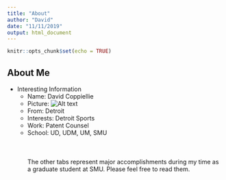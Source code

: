 ```yaml
---
title: "About"
author: "David"
date: "11/11/2019"
output: html_document
---
```


```r
knitr::opts_chunk$set(echo = TRUE)
```

## About Me 

- Interesting Information
  - Name: David Coppiellie
  - Picture: ![Alt text](C:\Users\Owner\Desktop\SMU DataScience\DS6306\Unit 12\Portfolio Website Main\Portfolio Website_3\WebsiteFinal\Website Picture.jpg)
  - From: Detroit
  - Interests: Detroit Sports
  - Work: Patent Counsel
  - School: UD, UDM, UM, SMU
<br>
<br>
<br>
<br>
The other tabs represent major accomplishments during my time as a graduate student at SMU.  Please feel free to read them.